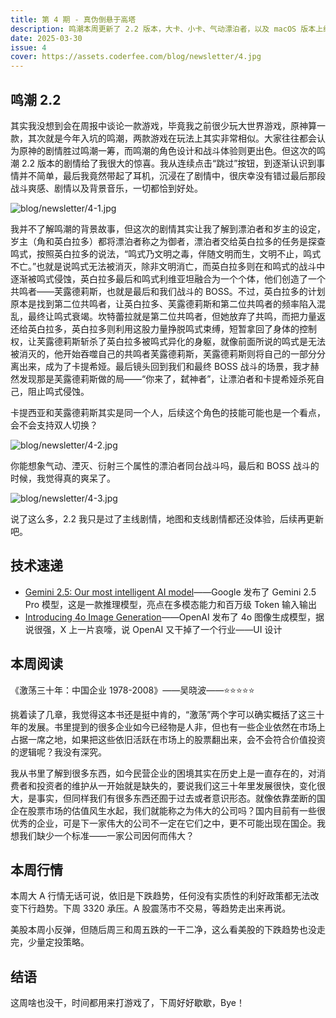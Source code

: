 ```yaml
---
title: 第 4 期 - 真伪倒悬于高塔
description: 鸣潮本周更新了 2.2 版本，大卡、小卡、气动漂泊者，以及 macOS 版本上线，内容丰富，剧情给力，值得一玩。
date: 2025-03-30
issue: 4
cover: https://assets.coderfee.com/blog/newsletter/4.jpg
---
```


## 鸣潮 2.2

其实我没想到会在周报中谈论一款游戏，毕竟我之前很少玩大世界游戏，原神算一款，其次就是今年入坑的鸣潮，两款游戏在玩法上其实非常相似。大家往往都会认为原神的剧情胜过鸣潮一筹，而鸣潮的角色设计和战斗体验则更出色。但这次的鸣潮 2.2 版本的剧情给了我很大的惊喜。我从连续点击“跳过”按钮，到逐渐认识到事情并不简单，最后我竟然带起了耳机，沉浸在了剧情中，很庆幸没有错过最后那段战斗爽感、剧情以及背景音乐，一切都恰到好处。

![blog/newsletter/4-1.jpg](https://assets.coderfee.com/blog/newsletter/4-1.jpg)

我并不了解鸣潮的背景故事，但这次的剧情其实让我了解到漂泊者和岁主的设定，岁主（角和英白拉多）都将漂泊者称之为御者，漂泊者交给英白拉多的任务是探查鸣式，按照英白拉多的说法，“鸣式乃文明之毒，伴随文明而生，文明不止，鸣式不亡。”也就是说鸣式无法被消灭，除非文明消亡，而英白拉多则在和鸣式的战斗中逐渐被鸣式侵蚀，英白拉多最后和鸣式利维亚坦融合为一个个体，他们创造了一个共鸣者——芙露德莉斯，也就是最后和我们战斗的 BOSS。不过，英白拉多的计划原本是找到第二位共鸣者，让英白拉多、芙露德莉斯和第二位共鸣者的频率陷入混乱，最终让鸣式衰竭。坎特蕾拉就是第二位共鸣者，但她放弃了共鸣，而把力量返还给英白拉多，英白拉多则利用这股力量挣脱鸣式束缚，短暂拿回了身体的控制权，让芙露德莉斯斩杀了英白拉多被鸣式异化的身躯，就像前面所说的鸣式是无法被消灭的，他开始吞噬自己的共鸣者芙露德莉斯，芙露德莉斯则将自己的一部分分离出来，成为了卡提希娅。最后镜头回到我们和最终 BOSS 战斗的场景，我才赫然发现那是芙露德莉斯做的局——“你来了，弑神者”，让漂泊者和卡提希娅杀死自己，阻止鸣式侵蚀。

卡提西亚和芙露德莉斯其实是同一个人，后续这个角色的技能可能也是一个看点，会不会支持双人切换？

![blog/newsletter/4-2.jpg](https://assets.coderfee.com/blog/newsletter/4-2.jpg)

你能想象气动、湮灭、衍射三个属性的漂泊者同台战斗吗，最后和 BOSS 战斗的时候，我觉得真的爽呆了。

![blog/newsletter/4-3.jpg](https://assets.coderfee.com/blog/newsletter/4-3.jpg)

说了这么多，2.2 我只是过了主线剧情，地图和支线剧情都还没体验，后续再更新吧。

## 技术速递

- [Gemini 2.5: Our most intelligent AI model](https://blog.google/technology/google-deepmind/gemini-model-thinking-updates-march-2025/)——Google 发布了 Gemini 2.5 Pro 模型，这是一款推理模型，亮点在多模态能力和百万级 Token 输入输出
- [Introducing 4o Image Generation](https://openai.com/index/introducing-4o-image-generation/)——OpenAI 发布了 4o 图像生成模型，据说很强，X 上一片哀嚎，说 OpenAI 又干掉了一个行业——UI 设计

## 本周阅读

《激荡三十年：中国企业 1978-2008》——吴晓波——⭐⭐⭐⭐⭐

挑着读了几章，我觉得这本书还是挺中肯的，“激荡”两个字可以确实概括了这三十年的发展。书里提到的很多企业如今已经物是人非，但也有一些企业依然在市场上占据一席之地，如果把这些依旧活跃在市场上的股票翻出来，会不会符合价值投资的逻辑呢？我没有深究。

我从书里了解到很多东西，如今民营企业的困境其实在历史上是一直存在的，对消费者和投资者的维护从一开始就是缺失的，要说我们这三十年里发展很快，变化很大，是事实，但同样我们有很多东西还囿于过去或者意识形态。就像依靠垄断的国企在股票市场的估值风生水起，我们就能称之为伟大的公司吗？国内目前有一些很优秀的企业，可是下一家伟大的公司不一定在它们之中，更不可能出现在国企。我想我们缺少一个标准——一家公司因何而伟大？

## 本周行情

本周大 A 行情无话可说，依旧是下跌趋势，任何没有实质性的利好政策都无法改变下行趋势。下周 3320 承压。A 股震荡市不交易，等趋势走出来再说。

美股本周小反弹，但随后周三和周五跌的一干二净，这么看美股的下跌趋势也没走完，少量定投策略。

## 结语

这周啥也没干，时间都用来打游戏了，下周好好歇歇，Bye！
